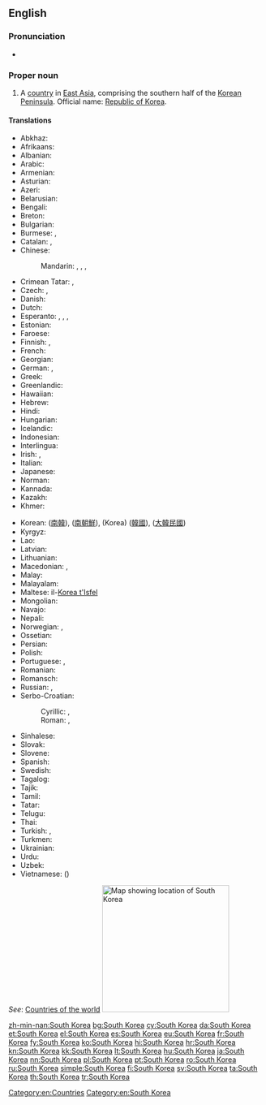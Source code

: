 ==English==
{{wikipedia}}

===Pronunciation===
* {{audio|En-us-South Korea.ogg|Audio (US)|lang=en}}

===Proper noun===
{{en-proper noun|head=[[South]] [[Korea]]}}

# A [[country]] in [[East Asia]], comprising the southern half of the [[Korean Peninsula]]. Official name: [[Republic of Korea]].

====Translations====
{{trans-top|country in East Asia}}
* Abkhaz: {{t|ab|Аладатәи Кореа|sc=Cyrl}}
* Afrikaans: {{t|af|Suid-Korea}}
* Albanian: {{t|sq|Koreja e Jugut}}
* Arabic: {{t|ar|كوريا الجنوبية|f|tr=kuriya al-janubíyya}}
* Armenian: {{t|hy|Հարավային Կորեա}}
* Asturian: {{t+|ast|Corea del Sur}}
* Azeri: {{t|az|Cənubi Koreya}}
* Belarusian: {{t|be|Паўднёвая Карэ́я|f}}
* Bengali: {{t|bn|দক্ষিণ কোরিয়া|tr=dôkhin koriẏa}}
* Breton: {{t|br|Korea ar Su}}
* Bulgarian: {{t+|bg|Ю́жна Коре́я|f}}
* Burmese: {{t|my|ကိုရီးယားသမ္မတနိုင်ငံ|sc=Mymr}}, {{t|my|တောင်ကိုရီးယား|sc=Mymr}}
* Catalan: {{t+|ca|Corea del Sud|f}}, 
* Chinese:
*: Mandarin: {{t|cmn|韓國|sc=Hani}}, {{t+|cmn|韩国|tr=Hánguó|sc=Hani}}, {{t+|cmn|南韓|sc=Hani}}, {{t|cmn|南韩|tr=Nánhán|sc=Hani}}
* Crimean Tatar: {{t|crh|Cenübiy Koreya}}, {{t|crh|Kоreya Cumhuriyeti}}
* Czech: {{t+|cs|Jižní Korea|f}}, {{t|cs|Korejská republika|f}}
* Danish: {{t+|da|Sydkorea}}
* Dutch: {{t+|nl|Zuid-Korea}}
* Esperanto: {{t|eo|Sud-Koreio}}, {{t|eo|Koreio Suda}}, {{t|eo|Koreujo Sud-Koreujo}}, {{t|eo|Koreujo Suda}}
* Estonian: {{t+|et|Lõuna-Korea}}
* Faroese: {{t|fo|Suðurkorea|n}}
* Finnish: {{t+|fi|Etelä-Korea}}, {{t+|fi|Korean tasavalta}}
* French: {{t+|fr|Corée du Sud|f}}
* Georgian: {{t|ka|სამხრეთი კორეა|sc=Geor}}
* German: {{t+|de|Südkorea|n}}, {{t+|de|Republik Korea|f}}
* Greek: {{t+|el|Νότια Κορέα|f}}
* Greenlandic: {{t|kl|Korea Kujalleq}}
* Hawaiian: {{t|haw|Kōlea Hema}}
* Hebrew: {{t|he|דרום קוריאה|f|tr=daróm korea}}
* Hindi: {{t+|hi|दक्षिण कोरिया|tr=dakṣiṇ kōriyā}}
* Hungarian: {{t+|hu|Dél-Korea}}
* Icelandic: {{t+|is|Suður-Kórea|f}}
* Indonesian: {{t|id|Korea Selatan}}
* Interlingua: {{t|ia|Corea del Sud}}
* Irish: {{t|ga|Cóiré Theas|f|alt=An Chóiré Theas}}, {{t|ga|Poblacht na Cóiré|f}}
* Italian: {{t|it|Corea del Sud|f}}
* Japanese: {{t+|ja|韓国|tr=かんこく, Kankoku}}
* Norman: {{t|nrf|Corée du Sud|f}}
* Kannada: {{t|kn|ದಕ್ಷಿಣ ಕೊರಿಯಾ|sc=Knda}}
* Kazakh: {{t|kk|Оңтүстік Корея|sc=Cyrl}}
* Khmer: {{t|km|កូរ៉េ​ខាង​​ត្បូង|tr=kooree kʰaang tboong|sc=Khmr}}
{{trans-mid}}
* Korean: {{t+|ko|남한|tr=Namhan|sc=Hang}} ([[南韓]]), {{t+|ko|남조선|tr=Namjoseon|sc=Hang}} ([[南朝鮮]]), {{t+|ko|한국|tr=Hanguk|sc=Hang}} (Korea) ([[韓國]]), {{qualifier|officially}} {{t+|ko|대한민국|tr=Daehanminguk|sc=Hang}} ([[大韓民國]])
* Kyrgyz: {{t|ky|Түштүк Корея|sc=Cyrl}}
* Lao: {{t|lo|ເກົາຫລີໃຕ້|sc=Laoo}}
* Latvian: {{t+|lv|Dienvidkoreja|f}}
* Lithuanian: {{t+|lt|Pietų Korėja|f}}
* Macedonian: {{t+|mk|Ју́жна Коре́ја|f}}, {{t|mk|Репу́блика Коре́ја|f}}
* Malay: {{t|ms|Korea Selatan}}
* Malayalam: {{t|ml|ദക്ഷിണ കൊറിയ|sc=Mlym}}
* Maltese: il-[[Korea t'Isfel]]
* Mongolian: {{t|mn|Өмнөд Солонгос|sc=Cyrl}}
* Navajo: {{t|nv|Kolíya Bikéyah Shádiʼááhjí Siʼánígíí}}
* Nepali: {{t|ne|दक्षिण कोरिया|tr=dakṣiṇa koriyā|sc=Deva}}
* Norwegian: {{t+|no|Sør-Korea}}, {{t|no|Republikken Korea}}
* Ossetian: {{t|os|Хуссар Корей|sc=Cyrl}}
* Persian: {{t+|fa|کره جنوبی|tr=Kore-ye Janubi}}
* Polish: {{t+|pl|Korea Południowa|f}}
* Portuguese: {{t|pt|Coreia do Sul}} {{qualifier|Portugal}}, {{t|pt|Coréia do Sul}} {{qualifier|Brazil}}
* Romanian: {{t|ro|Coreea de Sud|f}}
* Romansch: {{t|rm|Corea dal Sid|f}}
* Russian: {{t|ru|Ю́жная Коре́я|f}}, {{t|ru|Респу́блика Коре́я|f}}
* Serbo-Croatian:
*: Cyrillic: {{t|sh|Јужна Кореја|f}}, {{t|sh|Република Кореја|f}}
*: Roman: {{t+|sh|Južna Koreja|f}}, {{t|sh|Republika Koreja|f}}
* Sinhalese: {{t|si|දකුණු කොරියාව|sc=Sinh}}
* Slovak: {{t|sk|Južná Kórea|f}}
* Slovene: {{t|sl|Južna Koreja|f}}
* Spanish: {{t+|es|Corea del Sur}}
* Swedish: {{t+|sv|Sydkorea}}
* Tagalog: {{t|tl|Timog Korea}}
* Tajik: {{t|tg|Қурияи Ҷанубӣ|sc=Cyrl}}
* Tamil: {{t|ta|தென் கொரியா|sc=Taml}}
* Tatar: {{t|tt|Көньяк Корея|sc=Cyrl}}
* Telugu: {{t+|te|దక్షిణ కొరియా|sc=Telu}}
* Thai: {{t+|th|เกาหลีใต้|tr=gaolĕe dtâi|sc=Thai}}
* Turkish: {{t+|tr|Güney Kore}}, {{t+|tr|Kore Cumhuriyeti}}
* Turkmen: {{t|tk|Günorta Koreýa}}
* Ukrainian: {{t+|uk|Півде́нна Коре́я|f}}
* Urdu: {{t|ur|جنوبی کوریا|tr=janūbī kriyā|sc=ur-Arab}}
* Uzbek: {{t+|uz|Janubiy Koreya}}
* Vietnamese: {{t+|vi|Hàn Quốc}} ({{t|vi|韓國}})
{{trans-bottom}}

''See'': [[Appendix:Countries of the world|Countries of the world]]
[[Image:Locator map of South Korea.svg|250px|thumb|Map showing location of South Korea]]

[[Category:en:Countries]]
[[Category:en:South Korea]]

[[zh-min-nan:South Korea]]
[[bg:South Korea]]
[[cy:South Korea]]
[[da:South Korea]]
[[et:South Korea]]
[[el:South Korea]]
[[es:South Korea]]
[[eu:South Korea]]
[[fr:South Korea]]
[[fy:South Korea]]
[[ko:South Korea]]
[[hi:South Korea]]
[[hr:South Korea]]
[[kn:South Korea]]
[[kk:South Korea]]
[[lt:South Korea]]
[[hu:South Korea]]
[[ja:South Korea]]
[[nn:South Korea]]
[[pl:South Korea]]
[[pt:South Korea]]
[[ro:South Korea]]
[[ru:South Korea]]
[[simple:South Korea]]
[[fi:South Korea]]
[[sv:South Korea]]
[[ta:South Korea]]
[[th:South Korea]]
[[tr:South Korea]]